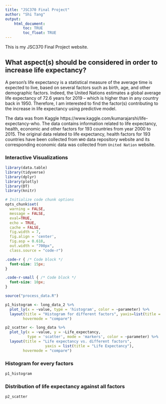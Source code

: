 ```yaml
---
title: "JSC370 Final Project"
author: "Shi Tang"
output: 
    html_document:
        toc: TRUE
        toc_float: TRUE
---
```


This is my JSC370 Final Project website.

## What aspect(s) should be considered in order to increase life expectancy?

A person's life expectancy is a statistical measure of the average time is expected to live, based on several factors such as birth, age, and other demographic factors. Indeed, the United Nations estimates a global average life expectancy of 72.6 years for 2019 – which is higher than in any country back in 1950. Therefore, I am interested to find the factor(s) contributing to the increase in life expectancy using predictive model.

The data was from Kaggle https://www.kaggle.com/kumarajarshi/life-expectancy-who. The data contains information related to life expectancy, health, economic and other factors for 193 countries from year 2000 to 2015. The original data related to life expectancy, health factors for 193 countries have been collected from `WHO` data repository website and its corresponding economic data was collected from `United Nation` website. 


### Interactive Visualizations

```r
library(data.table)
library(tidyverse)
library(dplyr)
library(plotly)
library(DT)
library(knitr)

# Initialize code chunk options
opts_chunk$set(
  warning = FALSE,
  message = FALSE,
  eval=TRUE,
  echo = TRUE,
  cache = FALSE,
  fig.width = 7, 
  fig.align = 'center',
  fig.asp = 0.618,
  out.width = "700px",
  class.source = "code-r")
```

```css
.code-r { /* Code block */
  font-size: 15px;
}

.code-r-small { /* Code block */
  font-size: 10px;
}
```

```r
source("process_data.R")
```

```r
p1_histogram <- long_data_2 %>%
  plot_ly(x = ~value, type = 'histogram', color = ~parameter) %>%
  layout(title = "Histogram for different factors", yaxis=list(title = "Frequency"), xaxis=list(title = "Value"),
        hovermode = "compare")
```

```r
p2_scatter <- long_data %>% 
  plot_ly(x = ~value, y = ~Life_expectancy,
          type = 'scatter', mode = 'markers', color = ~parameter) %>%
  layout(title = "Life expectancy vs. different factors",
                  yaxis = list(title = "Life Expectancy"),
        hovermode = "compare")
```

### Histogram for every factors

```r
p1_histogram
```

### Distribution of life expectancy against all factors

```r
p2_scatter
```
